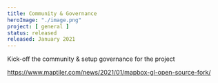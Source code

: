 ```yaml
---
title: Community & Governance
heroImage: "./image.png"
project: [ general ]
status: released
released: January 2021
---
```


Kick-off the community & setup governance for the project

https://www.maptiler.com/news/2021/01/mapbox-gl-open-source-fork/
